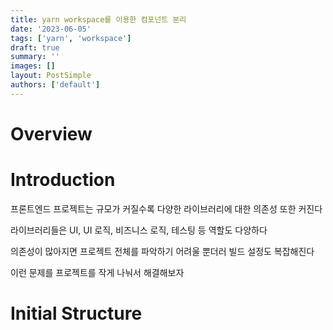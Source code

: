 ```yaml
---
title: yarn workspace를 이용한 컴포넌트 분리
date: '2023-06-05'
tags: ['yarn', 'workspace']
draft: true
summary: ''
images: []
layout: PostSimple
authors: ['default']
---
```


# Overview

<TOCInline toc={props.toc} exclude="Overview" toHeading={2} />

# Introduction

프론트엔드 프로젝트는 규모가 커질수록 다양한 라이브러리에 대한 의존성 또한 커진다

라이브러리들은 UI, UI 로직, 비즈니스 로직, 테스팅 등 역할도 다양하다

의존성이 많아지면 프로젝트 전체를 파악하기 어려울 뿐더러 빌드 설정도 복잡해진다

이런 문제를 프로젝트를 작게 나눠서 해결해보자

# Initial Structure
